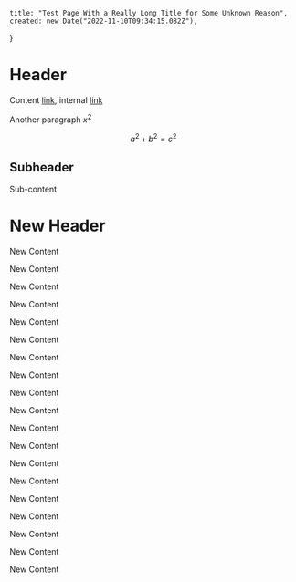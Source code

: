 
    title: "Test Page With a Really Long Title for Some Unknown Reason",
    created: new Date("2022-11-10T09:34:15.082Z"),
}

# Header

<BlogContent>
    <BezierDemo />
</BlogContent>

Content [link](https://niceme.me), internal [link](/)

Another paragraph $x^2$

$$
a^2 + b^2 = c^2
$$

## Subheader

Sub-content

# New Header

New Content

New Content

New Content

New Content

New Content

New Content

New Content

New Content

New Content

New Content

New Content

New Content

New Content

New Content

New Content

New Content

New Content

New Content

New Content
